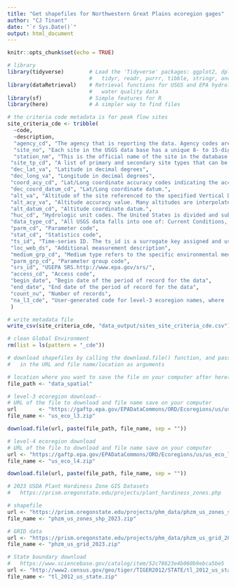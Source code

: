 ```yaml
---
title: "Get shapefiles for Northwestern Great Plains ecoregion gages"
author: "CJ Tinant"
date: "`r Sys.Date()`"
output: html_document
---
```


<!--
Shapefiles were downloaded locally and uploaded to ~/data-store/home/cjtinant/data_spatial
--> 

```r
knitr::opts_chunk$set(echo = TRUE)

# library
library(tidyverse)        # Load the 'Tidyverse' packages: ggplot2, dplyr, 
                          #   tidyr, readr, purrr, tibble, stringr, and forcats
library(dataRetrieval)    # Retrieval functions for USGS and EPA hydrology and
                          #   water quality data
library(sf)               # Simple features for R
library(here)             # A simpler way to find files

```

```r
 
# the criteria code metadata is for peak flow sites
site_criteria_cde <- tribble( 
  ~code,
  ~description,
  "agency_cd", "The agency that is reporting the data. Agency codes are fixed values assigned by the National Water Information System (NWIS).",
  "site_no", "Each site in the USGS data base has a unique 8- to 15-digit identification number.",
  "station_nm", "This is the official name of the site in the database. For well information this can be a district-assigned local number.",
 "site_tp_cd", "A list of primary and secondary site types that can be associated with data collection sites. A site type is a generalized location in the hydrologic cycle, or a man-made feature thought to affect the hydrologic conditions measured at a site. All sites are associated with a primary site type, and may additionally be associated with a secondary site type that further describes the location.",
 "dec_lat_va", "Latitude in decimal degrees",
 "dec_long_va", "Longitude in decimal degrees",
 "coord_acy_cd", "Lat/Long coordinate accuracy codes indicating the accuracy of the latitude longitude values.",
 "dec_coord_datum_cd", "Lat/Long coordinate datum.",
 "alt_va", "Altitude of the site referenced to the specified Vertical Datum",
 "alt_acy_va", "Altitude accuracy value. Many altitudes are interpolated from the contours on topographic maps; accuracies determined in this way are generally entered as one-half of the contour interval.",
 "alt_datum_cd", "Altitude coordinate datum.",
 "huc_cd", "Hydrologic unit codes. The United States is divided and sub-divided into successively smaller hydrologic units which are classified into four levels: regions, sub-regions, accounting units, and cataloging units. The hydrologic units are arranged within each other, from the smallest (cataloging units) to the largest (regions). Each hydrologic unit is identified by a unique hydrologic unit code (HUC) consisting of two to eight digits based on the four levels of classification in the hydrologic unit system.",
 "data_type_cd", "All USGS data falls into one of: Current Conditions, Daily Data, Surface Water, Water Quality, Groundwater. Current condition data is any data down to the 15 minute interval that has been transmitted in the last 120 days. Daily Data is the average daily value for a site. Surface Water is water flow and levels in streams, lakes and springs. Water Quality is chemical and physical data for streams, lakes, springs, and wells. Groundwater is water levels in wells.",
 "parm_cd", "Parameter code",
 "stat_cd", "Statistics code",
 "ts_id", "Time-series ID. The ts_id is a surrogate key assigned and used by the database for efficient queries of data and for download or display as a list, table, or graph.",
 "loc_web_ds", "Additional measurement description",
 "medium_grp_cd", "Medium type refers to the specific environmental medium that was sampled and analyzed. Medium type differs from site type because one site type, such as surface water, could have data for several media, such as water, bottom sediment, fish tissue, and others.",
 "parm_grp_cd", "Parameter group code",
 "srs_id", "USEPA SRS.http://www.epa.gov/srs/",
 "access_cd", "Access code",
 "begin_date", "Begin date of the period of record for the data",
 "end_date", "End date of the period of record for the data",
 "count_nu", "Number of records",
 "na_l3_cde", "User-generated code for level-3 ecoregion names, where 'ngp' = 'Northern Great Plains' and 'hp' = High Plains"
 )

# write metadata file
write_csv(site_criteria_cde, "data_output/sites_site_criteria_cde.csv")

# clean Global Environment
rm(list = ls(pattern = "_cde"))

```

```r


# download shapefiles by calling the download.file() function, and passing 
#   in the URL and file name/location as arguments

# location where you want to save the file on your computer after here()
file_path <- "data_spatial"

# level-3 ecoregion download--
# URL of the file to download and file name save on your computer
url       <- "https://gaftp.epa.gov/EPADataCommons/ORD/Ecoregions/us/us_eco_l3.zip"
file_name <- "us_eco_l3.zip"

download.file(url, paste(file_path, file_name, sep = ""))

# level-4 ecoregion download
# URL of the file to download and file name save on your computer
url <- "https://gaftp.epa.gov/EPADataCommons/ORD/Ecoregions/us/us_eco_l4.zip"
file_name <- "us_eco_l4.zip"

download.file(url, paste(file_path, file_name, sep = ""))

# 2023 USDA Plant Hardiness Zone GIS Datasets
#   https://prism.oregonstate.edu/projects/plant_hardiness_zones.php

# shapefile
url <- "https://prism.oregonstate.edu/projects/phm_data/phzm_us_zones_shp_2023.zip"
file_name <- "phzm_us_zones_shp_2023.zip"

# GRID data
url <- "https://prism.oregonstate.edu/projects/phm_data/phzm_us_grid_2023.zip"
file_name <- "phzm_us_grid_2023.zip"

# State boundary download
#   https://www.sciencebase.gov/catalog/item/52c78623e4b060b9ebca5be5
url <- "http://www2.census.gov/geo/tiger/TIGER2012/STATE/tl_2012_us_state.zip"
file_name <- "tl_2012_us_state.zip"

```
